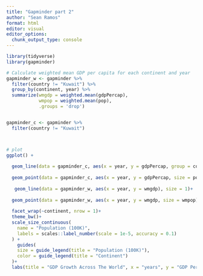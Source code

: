 ```yaml
---
title: "Gapminder part 2"
author: "Sean Ramos"
format: html
editor: visual
editor_options: 
  chunk_output_type: console
---
```


```r

library(tidyverse)
library(gapminder)

# Calculate weighted mean GDP per capita for each continent and year
gapminder_w <- gapminder %>%
  filter(country != "Kuwait") %>%
  group_by(continent, year) %>%
  summarize(wmgdp = weighted.mean(gdpPercap),
            wmpop = weighted.mean(pop),
            .groups = 'drop')


gapminder_c <- gapminder %>%
  filter(country != "Kuwait")



# plot
ggplot() +
  
  geom_line(data = gapminder_c, aes(x = year, y = gdpPercap, group = country, color = continent), alpha = 0.4) + 
  
  geom_point(data = gapminder_c, aes(x = year, y = gdpPercap, size = pop, colour = continent)) +
  
   geom_line(data = gapminder_w, aes(x = year, y = wmgdp), size = 1)+
  
  geom_point(data = gapminder_w, aes(x = year, y = wmgdp, size = wmpop)) +
  
  facet_wrap(~continent, nrow = 1)+
  theme_bw()+
  scale_size_continuous(
    name = "Population (100K)",  
    labels = scales::label_number(scale = 1e-5, accuracy = 0.1)  
  ) +
    guides(
    size = guide_legend(title = "Population (100K)"),  
    color = guide_legend(title = "Continent")  
  )+
  labs(title = "GDP Growth Across The World", x = "years", y = "GDP Per Capita")
  

```
